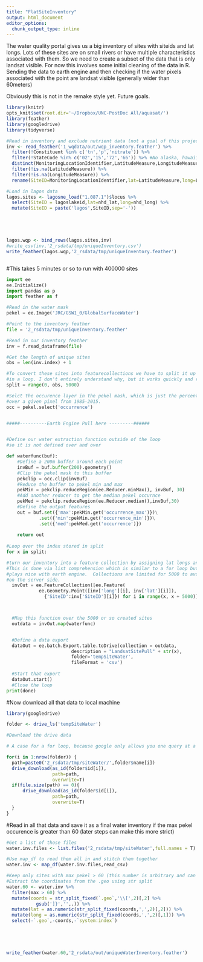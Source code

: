 ```yaml
---
title: "FlatSiteInventory"
output: html_document
editor_options: 
  chunk_output_type: inline
---
```


The water quality portal gives us a big inventory of sites with siteids and lat longs. Lots of these sites are on small rivers or have multiple characteristics associated with them. So we need to create a subset of the data that is only landsat visible. For now this involves some initial cleaning of the data in R. Sending the data to earth engine and then checking if the water pixels associated with the point are landsat visible (generally wider than 60meters)

Obviously this is not in the remake style yet. Future goals. 
```r
library(knitr)
opts_knit$set(root.dir='~/Dropbox/UNC-PostDoc All/aquasat/')
library(feather)
library(googledrive)
library(tidyverse)


```


```r





#Read in inventory and exclude nutrient data (not a goal of this project just yet)
inv <- read_feather('1_wqdata/out/wqp_inventory.feather') %>%
  filter(!Constituent %in% c('tn','p','nitrate')) %>%
  filter(!StateCode %in% c('02','15','72','66')) %>% #No alaska, hawaii, or puerto rico or guam
  distinct(MonitoringLocationIdentifier,LatitudeMeasure,LongitudeMeasure) %>%
  filter(!is.na(LatitudeMeasure)) %>%
  filter(!is.na(LongitudeMeasure)) %>%
  rename(SiteID=MonitoringLocationIdentifier,lat=LatitudeMeasure,long=LongitudeMeasure)

#Load in lagos data
lagos.sites <- lagosne_load("1.087.1")$locus %>%
  select(SiteID = lagoslakeid,lat=nhd_lat,long=nhd_long) %>%
  mutate(SiteID = paste('lagos',SiteID,sep='-'))





lagos.wqp <- bind_rows(lagos.sites,inv)
#write_csv(inv,'2_rsdata/tmp/uniqueInventory.csv')
write_feather(lagos.wqp,'2_rsdata/tmp/uniqueInventory.feather')



```




#This takes 5 minutes or so to run with 400000 sites
```python
import ee
ee.Initialize()
import pandas as p
import feather as f

#Read in the water mask
pekel = ee.Image('JRC/GSW1_0/GlobalSurfaceWater')

#Point to the inventory feather
file = '2_rsdata/tmp/uniqueInventory.feather'

#Read in our inventory feather
inv = f.read_dataframe(file)

#Get the length of unique sites
obs = len(inv.index) + 1

#To convert these sites into featurecollections we have to split it up 
#in a loop. I don't entirely understand why, but it works quickly and reproducibly.
split = range(0, obs, 5000)

#Selct the occurence layer in the pekel mask, which is just the percentage of water occurence
#over a given pixel from 1985-2015. 
occ = pekel.select('occurrence')


#####----------Earth Engine Pull here ---------######


#Define our water extraction function outside of the loop 
#so it is not defined over and over

def waterfunc(buf):
    #Define a 200m buffer around each point
    invBuf = buf.buffer(200).geometry()
    #Clip the pekel mask to this buffer
    pekclip = occ.clip(invBuf)
    #Reduce the buffer to pekel min and max
    pekMin = pekclip.reduceRegion(ee.Reducer.minMax(), invBuf, 30)
    #Add another reducer to get the median pekel occurnce
    pekMed = pekclip.reduceRegion(ee.Reducer.median(),invBuf,30)
    #Define the output features
    out = buf.set({'max':pekMin.get('occurrence_max')})\
            .set({'min':pekMin.get('occurrence_min')})\
            .set({'med':pekMed.get('occurrence')})
          
    return out
  
#Loop over the index stored in split
for x in split:

#turn our inventory into a feature collection by assigning lat longs and a site id.
#This is done via list comprehension which is similar to a for loop but faster and
#plays nice with earth engine.  Collections are limited for 5000 to avoid time outs
#on the server side.
  invOut = ee.FeatureCollection([ee.Feature(
            ee.Geometry.Point([inv['long'][i], inv['lat'][i]]),
              {'SiteID':inv['SiteID'][i]}) for i in range(x, x + 5000)]) 



  #Map this function over the 5000 or so created sites
  outdata = invOut.map(waterfunc)


  #Define a data export 
  dataOut = ee.batch.Export.table.toDrive(collection = outdata,
                        description = "LandsatSitePull" + str(x),
                        folder='tempSiteWater',
                        fileFormat = 'csv')
                        
  #Start that export
  dataOut.start()
  #Close the loop
print(done)
```



#Now download all that data to local machine 

```r
library(googledrive)

folder <- drive_ls('tempSiteWater')

#Download the drive data

# A case for a for loop, because google only allows you one query at a time

for(i in 1:nrow(folder)) {
  path=paste0('2_rsdata/tmp/siteWater/',folder$name[i])
  drive_download(as_id(folder$id[i]),
                 path=path,
                 overwrite=T)
  if(file.size(path) == 0){
      drive_download(as_id(folder$id[i]),
                 path=path,
                 overwrite=T)
  }
}

```

#Read in all that data and save it as a final water inventory if the max pekel occurence is greater than 60 (later steps can make this more strict)
```r
#Get a list of those files
water.inv.files <- list.files('2_rsdata/tmp/siteWater',full.names = T)

#Use map_df to read them all in and stitch them together
water.inv <- map_df(water.inv.files,read_csv)

#Keep only sites with max pekel > 60 (this number is arbitrary and can be changed)
#Extract the coordinates from the .geo using str split
water.60 <- water.inv %>%
  filter(max > 60) %>%
  mutate(coords = str_split_fixed(`.geo`,'\\[',2)[,2] %>%
           gsub(']}','',.)) %>%
  mutate(lat = as.numeric(str_split_fixed(coords,',',2)[,2])) %>%
  mutate(long = as.numeric(str_split_fixed(coords,',',2)[,1])) %>%
  select(-`.geo`,-coords,-`system:index`)





write_feather(water.60,'2_rsdata/out/uniqueWaterInventory.feather')
```


